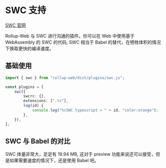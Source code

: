 
# SWC 支持

[SWC 官网](https://swc.rs/)

Rollup-Web 与 SWC 进行沟通的插件。你可以在 Web 中使用基于 WebAssembly 的 SWC 的代码, SWC 相当于 Babel 的替代，在牺牲体积的情况下换取更快的编译速度。

## 基础使用

```ts
import { swc } from "rollup-web/dist/plugins/swc.js";

const plugins = [
    swc({
        swcrc: {},
        extensions: [".ts"],
        log(id) {
            console.log("%cSWC typescript > " + id, "color:orange");
        },
    }),
];
```

## SWC 与 Babel 的对比

SWC 体量非常大，足足有 19.94 MB, 这对于 preview 功能来说还可以接受，但是如果需要速度的情况下，还是使用 Babel 吧。
